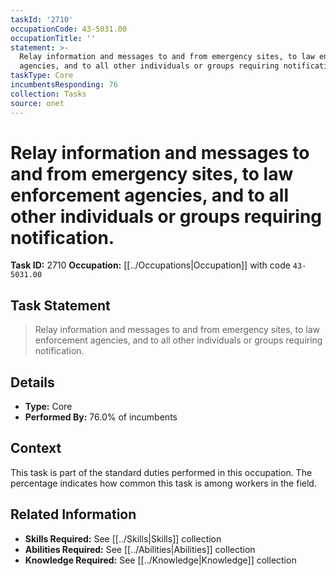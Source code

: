 ```yaml
---
taskId: '2710'
occupationCode: 43-5031.00
occupationTitle: ''
statement: >-
  Relay information and messages to and from emergency sites, to law enforcement
  agencies, and to all other individuals or groups requiring notification.
taskType: Core
incumbentsResponding: 76
collection: Tasks
source: onet
---
```

# Relay information and messages to and from emergency sites, to law enforcement agencies, and to all other individuals or groups requiring notification.

**Task ID:** 2710
**Occupation:** [[../Occupations|Occupation]] with code `43-5031.00`

## Task Statement

> Relay information and messages to and from emergency sites, to law enforcement agencies, and to all other individuals or groups requiring notification.

## Details

- **Type:** Core
- **Performed By:** 76.0% of incumbents

## Context

This task is part of the standard duties performed in this occupation. The percentage indicates how common this task is among workers in the field.

## Related Information

- **Skills Required:** See [[../Skills|Skills]] collection
- **Abilities Required:** See [[../Abilities|Abilities]] collection
- **Knowledge Required:** See [[../Knowledge|Knowledge]] collection
